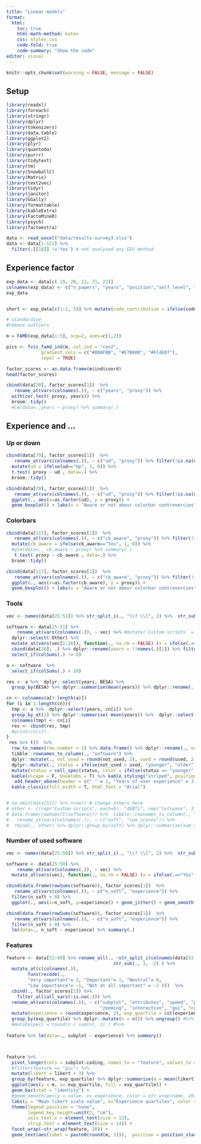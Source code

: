 ```yaml
---
title: "Linear models"
format:
  html:
    toc: true
    html-math-method: katex
    css: styles.css
    code-fold: true
    code-summary: "Show the code"
editor: visual
---
```

```r
knitr::opts_chunk$set(warning = FALSE, message = FALSE) 
```

## Setup

```r
library(readxl)
library(foreach)
library(stringr)
library(dplyr)
library(tokenizers)
library(data.table)
library(ggplot2)
library(plyr)
library(quanteda)
library(purrr)
library(tidytext)
library(tm)
library(SnowballC)
library(Matrix)
library(text2vec)
library(tidyr)
library(janitor)
library(GGally)
library(formattable)
library(kableExtra)
library(FactoMineR)
library(psych)
library(factoextra)
```

```r
data <- read_excel("data/results-survey3.xlsx")
data <- data[1:121] %>% 
  filter(.[[18]] !='Yes') # not analysed any EEG method
```

## Experience factor

```r
exp_data <- data[c( 19, 20, 12, 21, 22)]
colnames(exp_data) <- c("n_papers", "years", "position","self_level", "code_contribution")
exp_data


short <- exp_data[c(1:2, 5)] %>% mutate(code_contribution = ifelse(code_contribution=="Yes", 1, 0))

# standardiye
#remove outliers 
```

```r
m = FAMD(exp_data[1:5], ncp=2, axes=c(1,2))

pics <- fviz_famd_ind(m, col.ind = "cos2", 
             gradient.cols = c("#00AFBB", "#E7B800", "#FC4E07"),
             repel = TRUE)

```

```r
factor_scores <- as.data.frame(m$ind$coord)
head(factor_scores)

cbind(data[20], factor_scores[1])  %>% 
   rename_at(vars(colnames(.)), ~ c("years", "proxy")) %>% 
  with(cor.test( proxy, years)) %>% 
  broom::tidy()
  #lm(data=.,years ~ proxy) %>% summary(.)
```
## Experience and ...

### Up or down

```r

cbind(data[79], factor_scores[1])  %>% 
   rename_at(vars(colnames(.)), ~ c("ud", "proxy")) %>% filter(!is.na(ud)) %>% 
  mutate(ud = ifelse(ud=="Up", 1, 0)) %>% 
  t.test( proxy ~ ud , data=.) %>% 
  broom::tidy()

cbind(data[79], factor_scores[1])  %>% 
   rename_at(vars(colnames(.)), ~ c("ud", "proxy")) %>% filter(!is.na(ud)) %>% 
  ggplot(., aes(x=as.factor(ud), y = proxy)) + 
  geom_boxplot() + labs(x = "Aware or not abour colorbar controvercies", y = "Experience") +  theme_classic()
```

### Colorbars

```r

cbind(data[117], factor_scores[1])  %>% 
   rename_at(vars(colnames(.)), ~ c("cb_aware", "proxy")) %>% filter(!is.na(cb_aware)) %>% 
  mutate(cb_aware = ifelse(cb_aware=="Yes", 1, 0)) %>% 
  #glm(data=., cb_aware ~ proxy) %>% summary(.)
   t.test( proxy ~ cb_aware , data=.) %>% 
  broom::tidy()

cbind(data[117], factor_scores[1])  %>% 
   rename_at(vars(colnames(.)), ~ c("cb_aware", "proxy")) %>% filter(!is.na(cb_aware)) %>% 
  ggplot(., aes(x=as.factor(cb_aware), y = proxy)) + 
  geom_boxplot() + labs(x = "Aware or not abour colorbar controvercies", y = "Experience") +  theme_classic()
```

### Tools

```r
vec <- names(data[25:51]) %>% str_split_i(., "\\? \\[", 2) %>%  str_sub(., 1, -2)

software <- data[25:51] %>%
    rename_at(vars(colnames(.)), ~ vec) %>% #mutate(`Custom scripts` = ifelse(Other == "Custom scripts", "Yes", `Custom scripts`)) %>% 
  dplyr::select(-Other) %>% 
  mutate_at(vars(vec[1:26]), function(., na.rm = FALSE) (x = ifelse(.=="Yes", 1, 0))) %>% 
  cbind(data[20], .) %>% dplyr::rename(years = !!names(.)[1]) %>% filter(years < 50) %>% 
  select_if(colSums(.) != 0)

```


```r
a <- software  %>% 
  select_if(colSums(.) > 10) 

res <- a %>%  dplyr::select(years, BESA) %>% 
  group_by(BESA) %>% dplyr::summarise(mean(years)) %>% dplyr::rename(., Usage = BESA, BESA = `mean(years)`)

cn <- colnames(a[3:length(a)])
for (i in 1:length(cn)){
  tmp <- a %>%  dplyr::select(years, cn[i]) %>% 
  group_by_at(2) %>% dplyr::summarise( mean(years)) %>%  dplyr::select(-1)
  colnames(tmp) <- cn[i] 
  res <- cbind(res, tmp) 
  #print(cn[i])
}
 res %>% t()  %>%
  row_to_names(row_number = 1) %>% data.frame() %>% dplyr::rename(., not_used = X0, used = X1) %>% 
  tibble::rownames_to_column(., "software") %>%  
  dplyr::mutate(., not_used = round(not_used, 2), used = round(used, 2)) %>% 
  dplyr::mutate(., status = ifelse(not_used > used, "younger", "older")) %>% 
  mutate(status = cell_spec(status, color = ifelse(status == "younger", "green", "black")))   %>% 
  kable(escape = F, booktabs = T) %>% kable_styling("striped", position = "center",) %>%
   add_header_above(header = c(" " = 1, "Years of user experience" = 3))   %>%
  kable_classic(full_width = T, html_font = "Arial")



```

```r
# na.omit(data[51]) %>% nrow() # change others here 
# other <- c(rep("Custom scripts", each=9), "4DBTi", rep("letswave", 3), "mTRF", "RAGU", "IGOR Pro", "EEGProcessor", "ELAN", "WinEEG") %>% table(.) %>% data.frame(.) %>% rename_at(vars(colnames(.)), ~ c("soft", "sum_scores"))
# data.frame(rowSums(t(software))) %>%  tibble::rownames_to_column(., "soft") %>% 
#   rename_at(vars(colnames(.)), ~ c("soft", "sum_scores")) %>% 
#  rbind(., other) %>% dplyr::group_by(soft) %>% dplyr::summarise(sum_scores = sum(sum_scores)) 
```

### Number of used software


```r
vec <- names(data[25:50]) %>% str_split_i(., "\\? \\[", 2) %>%  str_sub(., 1, -2)

software <- data[25:50] %>%
    rename_at(vars(colnames(.)), ~ vec) %>% 
  mutate_at(vars(vec), function(., na.rm = FALSE) (x = ifelse(.=="Yes", 1, 0))) 

```

```r
cbind(data.frame(rowSums(software)), factor_scores[1])  %>% 
   rename_at(vars(colnames(.)), ~ c("n_soft", "experience")) %>% 
  filter(n_soft > 0) %>% 
  ggplot(., aes(x=n_soft, y=experience)) + geom_jitter() + geom_smooth()
```
```r
cbind(data.frame(rowSums(software)), factor_scores[1])  %>% 
   rename_at(vars(colnames(.)), ~ c("n_soft", "experience")) %>% 
  filter(n_soft > 0) %>% 
  lm(data=., n_soft ~ experience) %>% summary(.)
```


### Features

```r
feature <- data[52:60] %>% rename_all(., ~str_split_i(colnames(data[52:60]), "\\? \\[", 2) %>% 
                                        str_sub(., 1, -2) ) %>%  
  mutate_at(c(colnames(.)), 
        funs(recode(.,
        "Very important"= 2, "Important"= 1, "Neutral"= 0,
        "Low importance"= -1, "Not at all important" = -2 )))  %>% 
  cbind(., factor_scores[1]) %>% 
    filter_all(all_vars(!is.na(.))) %>%  
  rename_at(vars(colnames(.)), ~ c("subplot", "attributes", "speed", "publicable", "reproducable", 
                                   "zooming", "interactive", "gui", "coding", "experience")) %>% 
  mutate(experience = round(experience, 2), exp_quartile = cut(experience, 4, labels = c("25", "50", "75", "100"))) %>% 
  group_by(exp_quartile) %>% dplyr::mutate(n = n()) %>% ungroup() #%>% 
  #mutate(perc = round(n / sum(n), 2) ) #%>% 
  
feature %>% lm(data=., subplot ~ experience) %>% summary()



feature %>% 
  pivot_longer(cols = subplot:coding, names_to = "feature", values_to = "likert") %>% #summary()
  #filter(feature == "gui") %>% 
  mutate(likert = likert + 3) %>% 
  group_by(feature, exp_quartile) %>% dplyr::summarise(m = mean(likert)) %>% 
  ggplot(aes(y = m, x= exp_quartile, fill = exp_quartile)) + 
  geom_bar(stat = "identity") + 
  #geom_smooth(aes(y = value, x= experience, color = str_wrap(name, 20)), bw = 0.5, method = "loess", span = 0.7) + 
  labs(y = "Mean likert scale value", x="Experience quartiles", color = "Features")  + theme_classic() +
  theme(legend.position = "none", 
        legend.key.height=unit(2, "cm"), 
        axis.text.x = element_text(size = 12),
        strip.text = element_text(size = 14)) + 
  facet_wrap(~str_wrap(feature, 20)) + 
  geom_text(aes(label = paste0(round(m, 1))),  position = position_stack(vjust = 0.5), size = 4) 

```



